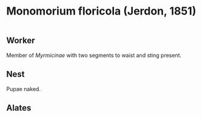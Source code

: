 # **Monomorium floricola** (Jerdon, 1851)

```marginfigure
```

## Worker
Member of *Myrmicinae* with two segments to waist and sting present.

## Nest
Pupae naked.

## Alates

\pagebreak